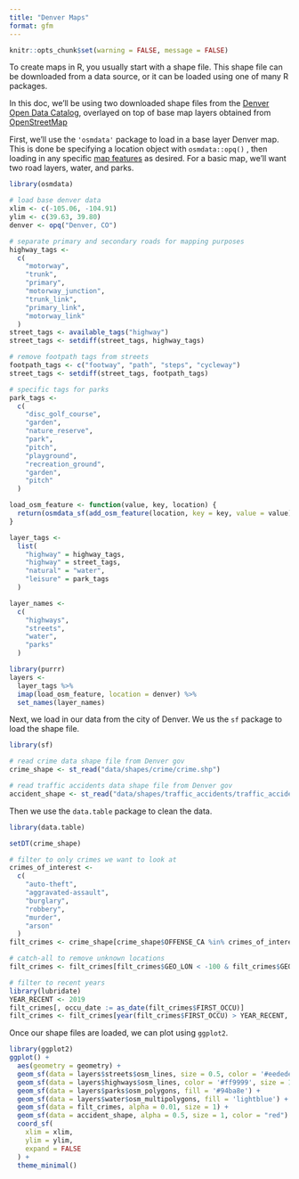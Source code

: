 ```yaml
---
title: "Denver Maps"
format: gfm
---
```


```r
knitr::opts_chunk$set(warning = FALSE, message = FALSE)
```


To create maps in R, you usually start with a shape file. This shape file can be downloaded from a data source, or it can be loaded using one of many R packages.

In this doc, we'll be using two downloaded shape files from the [Denver Open Data Catalog](https://www.denvergov.org/opendata/ "Denver Open Data Catalog"), overlayed on top of base map layers obtained from [OpenStreetMap](https://wiki.openstreetmap.org/wiki/Main_Page "OpenStreetMap")

First, we'll use the `'osmdata'` package to load in a base layer Denver map. This is done be specifying a location object with `osmdata::opq()` , then loading in any specific [map features](https://wiki.openstreetmap.org/wiki/Map_Features "Map features - OpenStreetMap Wiki") as desired. For a basic map, we'll want two road layers, water, and parks.

```r
library(osmdata)

# load base denver data
xlim <- c(-105.06, -104.91)
ylim <- c(39.63, 39.80)
denver <- opq("Denver, CO")

# separate primary and secondary roads for mapping purposes
highway_tags <- 
  c(
    "motorway",
    "trunk",
    "primary",
    "motorway_junction",
    "trunk_link",
    "primary_link",
    "motorway_link"
  )
street_tags <- available_tags("highway")
street_tags <- setdiff(street_tags, highway_tags)

# remove footpath tags from streets
footpath_tags <- c("footway", "path", "steps", "cycleway")
street_tags <- setdiff(street_tags, footpath_tags)

# specific tags for parks
park_tags <- 
  c(
    "disc_golf_course",
    "garden",
    "nature_reserve",
    "park",
    "pitch",
    "playground",
    "recreation_ground",
    "garden",
    "pitch"
  )

load_osm_feature <- function(value, key, location) {
  return(osmdata_sf(add_osm_feature(location, key = key, value = value)))
}

layer_tags <- 
  list(
    "highway" = highway_tags,
    "highway" = street_tags,
    "natural" = "water",
    "leisure" = park_tags
  )

layer_names <-
  c(
    "highways",
    "streets",
    "water",
    "parks"
  )

library(purrr)
layers <- 
  layer_tags %>% 
  imap(load_osm_feature, location = denver) %>% 
  set_names(layer_names)
```

Next, we load in our data from the city of Denver. We us the `sf` package to load the shape file.

```r
library(sf)

# read crime data shape file from Denver gov
crime_shape <- st_read("data/shapes/crime/crime.shp")

# read traffic accidents data shape file from Denver gov
accident_shape <- st_read("data/shapes/traffic_accidents/traffic_accidents.shp")
```

Then we use the `data.table` package to clean the data.

```r
library(data.table)

setDT(crime_shape)

# filter to only crimes we want to look at
crimes_of_interest <- 
  c(
    "auto-theft", 
    "aggravated-assault", 
    "burglary", 
    "robbery", 
    "murder",
    "arson"
  )
filt_crimes <- crime_shape[crime_shape$OFFENSE_CA %in% crimes_of_interest, ]

# catch-all to remove unknown locations
filt_crimes <- filt_crimes[filt_crimes$GEO_LON < -100 & filt_crimes$GEO_LAT > 35, ]

# filter to recent years
library(lubridate)
YEAR_RECENT <- 2019
filt_crimes[, occu_date := as_date(filt_crimes$FIRST_OCCU)]
filt_crimes <- filt_crimes[year(filt_crimes$FIRST_OCCU) > YEAR_RECENT, ]
```

Once our shape files are loaded, we can plot using `ggplot2`.

```r
library(ggplot2)
ggplot() + 
  aes(geometry = geometry) +
  geom_sf(data = layers$streets$osm_lines, size = 0.5, color = '#eedede') +
  geom_sf(data = layers$highways$osm_lines, color = '#ff9999', size = 1) + 
  geom_sf(data = layers$parks$osm_polygons, fill = '#94ba8e') +
  geom_sf(data = layers$water$osm_multipolygons, fill = 'lightblue') + 
  geom_sf(data = filt_crimes, alpha = 0.01, size = 1) +
  geom_sf(data = accident_shape, alpha = 0.5, size = 1, color = "red") +
  coord_sf(
    xlim = xlim, 
    ylim = ylim,
    expand = FALSE
  ) +
  theme_minimal()
```
